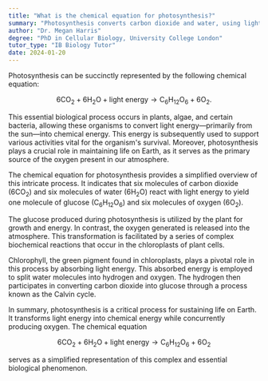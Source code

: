 ```yaml
---
title: "What is the chemical equation for photosynthesis?"
summary: "Photosynthesis converts carbon dioxide and water, using light energy, into glucose and oxygen, represented by the equation: 6CO2 + 6H2O + light energy → C6H12O6 + 6O2."
author: "Dr. Megan Harris"
degree: "PhD in Cellular Biology, University College London"
tutor_type: "IB Biology Tutor"
date: 2024-01-20
---
```


Photosynthesis can be succinctly represented by the following chemical equation:

$$
6 \text{CO}_2 + 6 \text{H}_2\text{O} + \text{light energy} \rightarrow \text{C}_6\text{H}_{12}\text{O}_6 + 6 \text{O}_2.
$$

This essential biological process occurs in plants, algae, and certain bacteria, allowing these organisms to convert light energy—primarily from the sun—into chemical energy. This energy is subsequently used to support various activities vital for the organism's survival. Moreover, photosynthesis plays a crucial role in maintaining life on Earth, as it serves as the primary source of the oxygen present in our atmosphere.

The chemical equation for photosynthesis provides a simplified overview of this intricate process. It indicates that six molecules of carbon dioxide ($6 \text{CO}_2$) and six molecules of water ($6 \text{H}_2\text{O}$) react with light energy to yield one molecule of glucose ($\text{C}_6\text{H}_{12}\text{O}_6$) and six molecules of oxygen ($6 \text{O}_2$).

The glucose produced during photosynthesis is utilized by the plant for growth and energy. In contrast, the oxygen generated is released into the atmosphere. This transformation is facilitated by a series of complex biochemical reactions that occur in the chloroplasts of plant cells.

Chlorophyll, the green pigment found in chloroplasts, plays a pivotal role in this process by absorbing light energy. This absorbed energy is employed to split water molecules into hydrogen and oxygen. The hydrogen then participates in converting carbon dioxide into glucose through a process known as the Calvin cycle.

In summary, photosynthesis is a critical process for sustaining life on Earth. It transforms light energy into chemical energy while concurrently producing oxygen. The chemical equation 

$$
6 \text{CO}_2 + 6 \text{H}_2\text{O} + \text{light energy} \rightarrow \text{C}_6\text{H}_{12}\text{O}_6 + 6 \text{O}_2
$$ 

serves as a simplified representation of this complex and essential biological phenomenon.
    